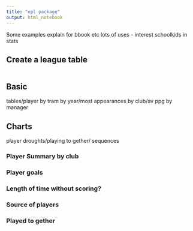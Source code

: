 ```yaml
---
title: "epl package"
output: html_notebook
---
```


Some examples
explain for bbook etc lots of 
uses - interest schoolkids in stats

## Create a league table

```r

```

## Basic
   tables/player by tram by year/most appearances by club/av ppg by manager
   
##  Charts
  player droughts/playing to gether/ sequences

### Player Summary by club



### Player goals


### Length of time without scoring?



### Source of players



### Played to gether


